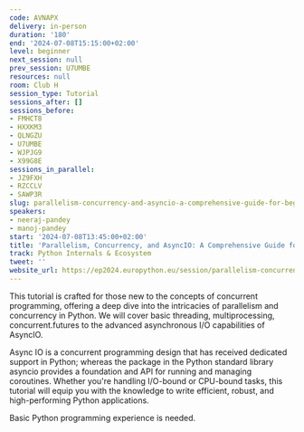 ```yaml
---
code: AVNAPX
delivery: in-person
duration: '180'
end: '2024-07-08T15:15:00+02:00'
level: beginner
next_session: null
prev_session: U7UMBE
resources: null
room: Club H
session_type: Tutorial
sessions_after: []
sessions_before:
- FMHCT8
- HXXKM3
- QLNGZU
- U7UMBE
- WJPJG9
- X99G8E
sessions_in_parallel:
- JZ9FXH
- RZCCLV
- SAWP3R
slug: parallelism-concurrency-and-asyncio-a-comprehensive-guide-for-beginners
speakers:
- neeraj-pandey
- manoj-pandey
start: '2024-07-08T13:45:00+02:00'
title: 'Parallelism, Concurrency, and AsyncIO: A Comprehensive Guide for Beginners'
track: Python Internals & Ecosystem
tweet: ''
website_url: https://ep2024.europython.eu/session/parallelism-concurrency-and-asyncio-a-comprehensive-guide-for-beginners
---
```


This tutorial is crafted for those new to the concepts of concurrent programming, offering a deep dive into the intricacies of parallelism and concurrency in Python. We will cover basic threading, multiprocessing, concurrent.futures to the advanced asynchronous I/O capabilities of AsyncIO.

Async IO is a concurrent programming design that has received dedicated support in Python; whereas the package in the Python standard library asyncio provides a foundation and API for running and managing coroutines. Whether you're handling I/O-bound or CPU-bound tasks, this tutorial will equip you with the knowledge to write efficient, robust, and high-performing Python applications.

Basic Python programming experience is needed.
